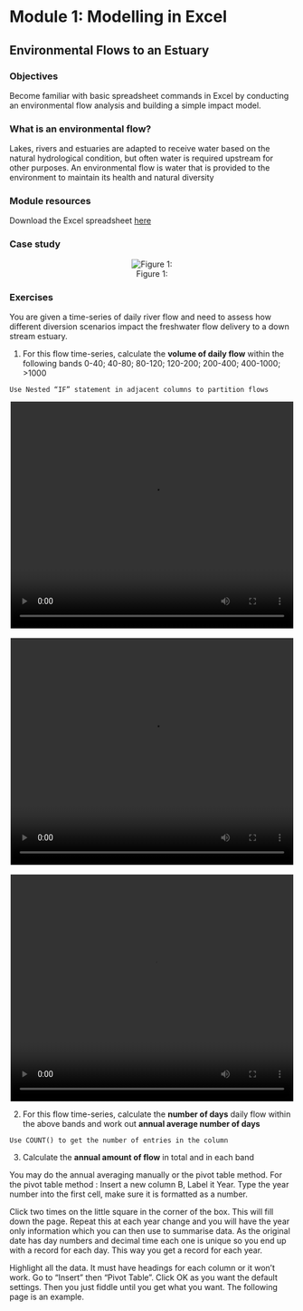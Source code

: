 # Module 1: Modelling in Excel {-}

## Environmental Flows to an Estuary {-}

### Objectives {-}

Become familiar with basic spreadsheet commands in Excel by conducting an environmental flow analysis and building a simple impact model.

### What is an environmental flow? {-}

Lakes, rivers and estuaries are adapted to receive water based on the natural hydrological condition, but often water is required upstream for other purposes. An environmental flow is water that is provided to the environment to maintain its health and natural diversity

### Module resources {-}

Download the Excel spreadsheet [here](./resources/module1/WEEK01_EnvFlowData.xls)

### Case study {-}

<center>

![Figure 1:](images/03-module1/picture1.png)

</center>

### Exercises {-}

You are given a time-series of daily river flow and need to assess how different diversion scenarios impact the freshwater flow delivery to a down stream estuary.

1. For this flow time-series, calculate the **volume of daily flow** within the following bands
0-40; 40-80; 80-120; 120-200; 200-400; 400-1000; >1000

```block2
Use Nested “IF” statement in adjacent columns to partition flows
```

<center>
<video width="500" height="400" controls>
  <source src="images/03-module1/video1.mp4" type="video/mp4">
</video>
</center>
<br>
<center>
<video width="500" height="400" controls>
  <source src="images/03-module1/video2.mov" type="video/mov">
</video>
</center>
<br>
<center>
<video width="500" height="400" controls>
  <source src="images/03-module1/video3.webm" type="video/webm">
</video>
</center>

2. For this flow time-series, calculate the **number of days** daily flow within the above bands and work out **annual average number of days**

```block2
Use COUNT() to get the number of entries in the column
```

3. Calculate the **annual amount of flow** in total and in each band

You may do the annual averaging manually or the pivot table method. For the pivot table method : Insert a new column B, Label it Year.
Type the year number into the first cell, make sure it is formatted as a number.

Click two times on the little square in the corner of the box.  This will fill down the page.
Repeat this at each year change and you will have the year only information which you can then use to summarise data.  As the original date has day numbers and decimal time each one is unique so you end up with a record for each day.  This way you get a record for each year.

Highlight all the data.  It must have headings for each column or it won’t work.
Go to “Insert” then “Pivot Table”. Click OK as you want the default settings.
Then you just fiddle until you get what you want.  The following page is an example.

